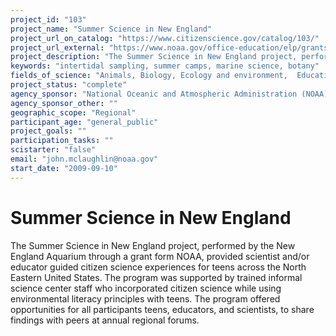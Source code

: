 ```yaml
---
project_id: "103"
project_name: "Summer Science in New England"
project_url_on_catalog: "https://www.citizenscience.gov/catalog/103/"
project_url_external: "https://www.noaa.gov/office-education/elp/grants/awards?search_api_views_fulltext=NA09SEC4690039"
project_description: "The Summer Science in New England project, performed by the New England Aquarium through a grant form NOAA, provided scientist and/or educator guided citizen science experiences for teens across the North Eastern United States. The program was supported by trained informal science center staff who incorporated citizen science while using environmental literacy principles with teens. The program offered opportunities for all participants teens, educators, and scientists, to share findings with peers at annual regional forums."
keywords: "intertidal sampling, summer camps, marine science, botany"
fields_of_science: "Animals, Biology, Ecology and environment,  Education, Nature and outdoors, Ocean/water and marine"
project_status: "complete"
agency_sponsor: "National Oceanic and Atmospheric Administration (NOAA)"
agency_sponsor_other: ""
geographic_scope: "Regional"
participant_age: "general_public"
project_goals: ""
participation_tasks: ""
scistarter: "false"
email: "john.mclaughlin@noaa.gov"
start_date: "2009-09-10"
---
```


# Summer Science in New England

The Summer Science in New England project, performed by the New England Aquarium through a grant form NOAA, provided scientist and/or educator guided citizen science experiences for teens across the North Eastern United States. The program was supported by trained informal science center staff who incorporated citizen science while using environmental literacy principles with teens. The program offered opportunities for all participants teens, educators, and scientists, to share findings with peers at annual regional forums.
